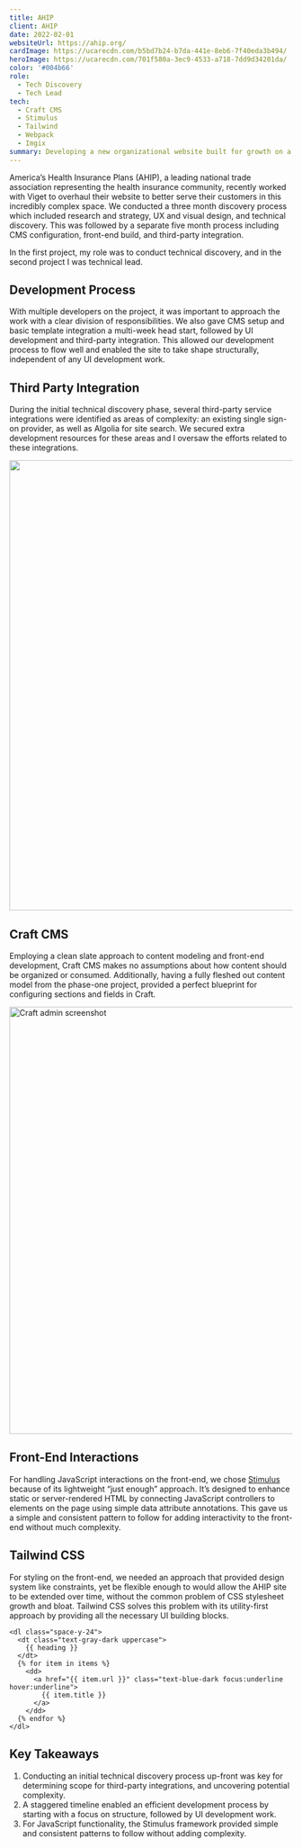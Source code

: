 ```yaml
---
title: AHIP
client: AHIP
date: 2022-02-01
websiteUrl: https://ahip.org/
cardImage: https://ucarecdn.com/b5bd7b24-b7da-441e-8eb6-7f40eda3b494/
heroImage: https://ucarecdn.com/701f580a-3ec9-4533-a718-7dd9d34201da/
color: '#004b66'
role:
  - Tech Discovery
  - Tech Lead
tech:
  - Craft CMS
  - Stimulus
  - Tailwind
  - Webpack
  - Imgix
summary: Developing a new organizational website built for growth on a flexible CMS.
---
```



America’s Health Insurance Plans (AHIP), a leading national trade association representing the health insurance community, recently worked with Viget to overhaul their website to better serve their customers in this incredibly complex space. We conducted a three month discovery process which included research and strategy, UX and visual design, and technical discovery. This was followed by a separate five month process including CMS configuration, front-end build, and third-party integration.

In the first project, my role was to conduct technical discovery, and in the second project I was technical lead.

## Development Process

With multiple developers on the project, it was important to approach the work with a clear division of responsibilities. We also gave CMS setup and basic template integration a multi-week head start, followed by UI development and third-party integration. This allowed our development process to flow well and enabled the site to take shape structurally, independent of any UI development work.

## Third Party Integration

During the initial technical discovery phase, several third-party service integrations were identified as areas of complexity: an existing single sign-on provider, as well as Algolia for site search. We secured extra development resources for these areas and I oversaw the efforts related to these integrations.

<img
  src="https://ucarecdn.com/f8294ce7-89df-47e4-9b65-3f5a789eda15/-/resize/1600/-/format/auto/"
  width="1600"
  height="800"
/>

## Craft CMS

Employing a clean slate approach to content modeling and front-end development, Craft CMS makes no assumptions about how content should be organized or consumed. Additionally, having a fully fleshed out content model from the phase-one project, provided a perfect blueprint for configuring sections and fields in Craft.

<img
  src="https://ucarecdn.com/49c37d77-ce27-4b8e-b0aa-77b737e87c3a/-/resize/1600/-/format/auto/"
  width="1600"
  height="759"
  alt="Craft admin screenshot"
/>

## Front-End Interactions

For handling JavaScript interactions on the front-end, we chose [Stimulus](https://stimulus.hotwired.dev/) because of its lightweight “just enough” approach. It’s designed to enhance static or server-rendered HTML by connecting JavaScript controllers to elements on the page using simple data attribute annotations. This gave us a simple and consistent pattern to follow for adding interactivity to the front-end without much complexity.

<Embed
  url="https://stackblitz.com/edit/vitejs-vite-5uuvqc?ctl=1&embed=1&file=src/controllers/user_menu_controller.js"
  title="AHIP Stimulus Controller Demo"
/>

## Tailwind CSS

For styling on the front-end, we needed an approach that provided design system like constraints, yet be flexible enough to would allow the AHIP site to be extended over time, without the common problem of CSS stylesheet growth and bloat. Tailwind CSS solves this problem with its utility-first approach by providing all the necessary UI building blocks.

```twig
<dl class="space-y-24">
  <dt class="text-gray-dark uppercase">
    {{ heading }}
  </dt>
  {% for item in items %}
    <dd>
      <a href="{{ item.url }}" class="text-blue-dark focus:underline hover:underline">
        {{ item.title }}
      </a>
    </dd>
  {% endfor %}
</dl>
```

## Key Takeaways

1. Conducting an initial technical discovery process up-front was key for determining scope for third-party integrations, and uncovering potential complexity.
1. A staggered timeline enabled an efficient development process by starting with a focus on structure, followed by UI development work.
1. For JavaScript functionality, the Stimulus framework provided simple and consistent patterns to follow without adding complexity.
